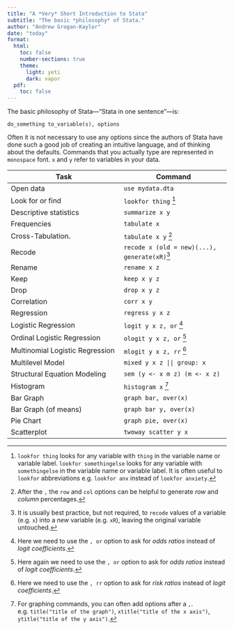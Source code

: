 ```yaml
---
title: "A *Very* Short Introduction to Stata"
subtitle: "The basic *philosophy* of Stata."
author: "Andrew Grogan-Kaylor"
date: "today"
format:
  html:
    toc: false
    number-sections: true
    theme:
      light: yeti
      dark: vapor
  pdf:
    toc: false
---
```


The basic philosophy of Stata---"Stata in one sentence"---is: 

`do_something to_variable(s), options`

Often it is not necessary to use any options since the authors of Stata have done such a good job of creating an intuitive language, and of thinking about the defaults. Commands that you actually type are represented in `monospace` font. `x` and `y` refer to variables in your data.

| Task                            | Command                       | 
|---------------------------------|-------------------------------|
| Open data                       | `use mydata.dta`              |
| Look for or find                | `lookfor thing` [^lookfor]    |
| Descriptive statistics          | `summarize x y`               |
| Frequencies                     | `tabulate x`                  |
| Cross-Tabulation.               | `tabulate x y` [^rowcol]      |
| Recode                          | `recode x (old = new)(...), generate(xR)`[^recode] |
| Rename                          | `rename x z`                  |
| Keep                            | `keep x y z`                  |
| Drop                            | `drop x y z`                  |
| Correlation                     | `corr x y`                    |
| Regression                      | `regress y x z`               |
| Logistic Regression             | `logit y x z, or` [^logit]    |
| Ordinal Logistic Regression     | `ologit y x z, or` [^ologit]  |
| Multinomial Logistic Regression | `mlogit y x z, rr` [^mlogit]  |
| Multilevel Model                | `mixed y x z || group: x`     |
| Structural Equation Modeling    | `sem (y <- x m z) (m <- x z)` |
| Histogram                       | `histogram x` [^graph]        |
| Bar Graph                       | `graph bar, over(x)`          |
| Bar Graph (of means)            | `graph bar y, over(x)`        |
| Pie Chart                       | `graph pie, over(x)`          |
| Scatterplot                     | `twoway scatter y x`          |

[^lookfor]: `lookfor thing` looks for any variable with `thing` in the variable name or variable label. `lookfor somethingelse` looks for any variable with `somethingelse` in the variable name or variable label. It is often useful to `lookfor` abbreviations e.g. `lookfor anx` instead of `lookfor anxiety`.
[^rowcol]: After the `,` the `row` and `col` options can be helpful to generate *row* and *column* percentages.
[^recode]: It is usually best practice, but not required, to `recode` values of a variable (e.g. `x`) into a *new* variable (e.g. `xR`), leaving the original variable untouched. 
[^logit]: Here we need to use the `, or` option to ask for *odds ratios* instead of *logit coefficients*.
[^ologit]: Here again we need to use the `, or` option to ask for *odds ratios* instead of *logit coefficients*.
[^mlogit]: Here we need to use the `, rr` option to ask for *risk ratios* instead of *logit coefficients*.
[^graph]: For graphing commands, you can often add options after a `,`. e.g. `title("title of the graph")`, `xtitle("title of the x axis")`, `ytitle("title of the y axis")`.



